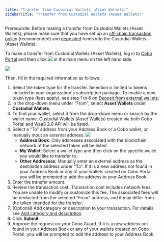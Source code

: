 ```yaml
---
title: "Transfer from Custodial Wallets (Asset Wallets)"
sidebarTitle: "Transfer from Custodial Wallets (Asset Wallets)"
---
```


<Note>Prerequisite: Before making a transfer from Custodial Wallets (Asset Wallets), please make sure that you have set up an [off-chain transaction policy](/en/portal/risk-controls/off-chain-tx-set-transfer) (recommended) and [deposited](/en/portal/custodial-wallets/transfers) funds into the Custodial Wallets (Asset Wallets).</Note>

To make a transfer from Custodial Wallets (Asset Wallets), log in to [Cobo Portal](https://portal.cobo.com/login) and then click <img src="/en/images/transfers/transfer-button.svg" className="icon"></img> in the main menu on the left hand side.

<img src="/en/images/transfers/transfer-button-location.png" className="screenshot_modal"/>
 

Then, fill in the required information as follows:

1. Select the token type for the transfer. Selection is limited to tokens included in your organization's subscription package. To enable a new token type (fees apply), see step 1 to 6 on [Deposit from external wallets](/en/portal/mpc-wallets/ocw/transfers#deposit-from-external-wallets).
2. In the drop-down menu under "From", select **Asset Wallets** under **Custodial Wallets**.
3. To find your wallet, select it from the drop-down menu or search by the wallet name. Custodial Wallets (Asset Wallets) created via both Cobo Portal and WaaS 2.0 API will be listed.
4. Select a "To" address from your Address Book or a Cobo wallet, or manually input an external address.
    <img src="/en/images/transfers/to-address.png" className="screenshot_modal"/>
    - **Address Book**: Only addresses associated with the blockchain network of the selected token will be listed.
    - **My Wallet**: Select a wallet type and then click on the specific wallet you would like to transfer to.
    - **Other Addresses**: Manually enter an external address as the destination address under "To". If it is a new address not found in your Address Book or any of your wallets created on Cobo Portal, you will be prompted to add the address to your Address Book.
5. Enter the transfer amount.
6. Review the transaction cost. Transaction cost includes network fees. You are unable to modify or customize this fee. The associated fees will be deducted from the selected  "From" address, and it may differ from the token intended for the transfer.
7. (Optional) Add category or description to your transaction. For details, see [Add category and description](/en/portal/transfers/add-category).
8. Click **Submit**.
9. Approve the request on your Cobo Guard. If it is a new address not found in your Address Book or any of your wallets created on Cobo Portal, you will be prompted to add the address to your Address Book.
